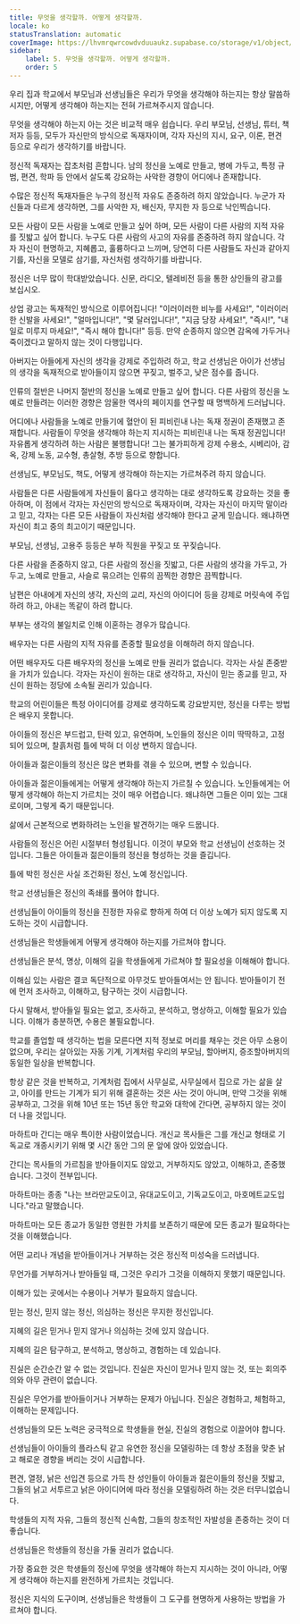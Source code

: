```yaml
---
title: 무엇을 생각할까. 어떻게 생각할까.
locale: ko
statusTranslation: automatic
coverImage: https://lhvmrqwrcowdvduuaukz.supabase.co/storage/v1/object/public/strapi-uploads/small_cover-educacion-fundamental.webp-2d51a7828a2b1309555be27f7e2a61a0.webp
sidebar:
    label: 5. 무엇을 생각할까. 어떻게 생각할까.
    order: 5
---
```

우리 집과 학교에서 부모님과 선생님들은 우리가 무엇을 생각해야 하는지는 항상 말씀하시지만, 어떻게 생각해야 하는지는 전혀 가르쳐주시지 않습니다.

무엇을 생각해야 하는지 아는 것은 비교적 매우 쉽습니다. 우리 부모님, 선생님, 튜터, 책 저자 등등, 모두가 자신만의 방식으로 독재자이며, 각자 자신의 지시, 요구, 이론, 편견 등으로 우리가 생각하기를 바랍니다.

정신적 독재자는 잡초처럼 흔합니다. 남의 정신을 노예로 만들고, 병에 가두고, 특정 규범, 편견, 학파 등 안에서 살도록 강요하는 사악한 경향이 어디에나 존재합니다.

수많은 정신적 독재자들은 누구의 정신적 자유도 존중하려 하지 않았습니다. 누군가 자신들과 다르게 생각하면, 그를 사악한 자, 배신자, 무지한 자 등으로 낙인찍습니다.

모든 사람이 모든 사람을 노예로 만들고 싶어 하며, 모든 사람이 다른 사람의 지적 자유를 짓밟고 싶어 합니다. 누구도 다른 사람의 사고의 자유를 존중하려 하지 않습니다. 각자 자신이 현명하고, 지혜롭고, 훌륭하다고 느끼며, 당연히 다른 사람들도 자신과 같아지기를, 자신을 모델로 삼기를, 자신처럼 생각하기를 바랍니다.

정신은 너무 많이 학대받았습니다. 신문, 라디오, 텔레비전 등을 통한 상인들의 광고를 보십시오.

상업 광고는 독재적인 방식으로 이루어집니다! "이러이러한 비누를 사세요!", "이러이러한 신발을 사세요!", "얼마입니다!", "몇 달러입니다!", "지금 당장 사세요!", "즉시!", "내일로 미루지 마세요!", "즉시 해야 합니다!" 등등. 만약 순종하지 않으면 감옥에 가두거나 죽이겠다고 말하지 않는 것이 다행입니다.

아버지는 아들에게 자신의 생각을 강제로 주입하려 하고, 학교 선생님은 아이가 선생님의 생각을 독재적으로 받아들이지 않으면 꾸짖고, 벌주고, 낮은 점수를 줍니다.

인류의 절반은 나머지 절반의 정신을 노예로 만들고 싶어 합니다. 다른 사람의 정신을 노예로 만들려는 이러한 경향은 암울한 역사의 페이지를 연구할 때 명백하게 드러납니다.

어디에나 사람들을 노예로 만들기에 혈안이 된 피비린내 나는 독재 정권이 존재했고 존재합니다. 사람들이 무엇을 생각해야 하는지 지시하는 피비린내 나는 독재 정권입니다! 자유롭게 생각하려 하는 사람은 불행합니다! 그는 불가피하게 강제 수용소, 시베리아, 감옥, 강제 노동, 교수형, 총살형, 추방 등으로 향합니다.

선생님도, 부모님도, 책도, 어떻게 생각해야 하는지는 가르쳐주려 하지 않습니다.

사람들은 다른 사람들에게 자신들이 옳다고 생각하는 대로 생각하도록 강요하는 것을 좋아하며, 이 점에서 각자는 자신만의 방식으로 독재자이며, 각자는 자신이 마지막 말이라고 믿고, 각자는 다른 모든 사람들이 자신처럼 생각해야 한다고 굳게 믿습니다. 왜냐하면 자신이 최고 중의 최고이기 때문입니다.

부모님, 선생님, 고용주 등등은 부하 직원을 꾸짖고 또 꾸짖습니다.

다른 사람을 존중하지 않고, 다른 사람의 정신을 짓밟고, 다른 사람의 생각을 가두고, 가두고, 노예로 만들고, 사슬로 묶으려는 인류의 끔찍한 경향은 끔찍합니다.

남편은 아내에게 자신의 생각, 자신의 교리, 자신의 아이디어 등을 강제로 머릿속에 주입하려 하고, 아내는 똑같이 하려 합니다.

부부는 생각의 불일치로 인해 이혼하는 경우가 많습니다.

배우자는 다른 사람의 지적 자유를 존중할 필요성을 이해하려 하지 않습니다.

어떤 배우자도 다른 배우자의 정신을 노예로 만들 권리가 없습니다. 각자는 사실 존중받을 가치가 있습니다. 각자는 자신이 원하는 대로 생각하고, 자신이 믿는 종교를 믿고, 자신이 원하는 정당에 소속될 권리가 있습니다.

학교의 어린이들은 특정 아이디어를 강제로 생각하도록 강요받지만, 정신을 다루는 방법은 배우지 못합니다.

아이들의 정신은 부드럽고, 탄력 있고, 유연하며, 노인들의 정신은 이미 딱딱하고, 고정되어 있으며, 찰흙처럼 틀에 박혀 더 이상 변하지 않습니다.

아이들과 젊은이들의 정신은 많은 변화를 겪을 수 있으며, 변할 수 있습니다.

아이들과 젊은이들에게는 어떻게 생각해야 하는지 가르칠 수 있습니다. 노인들에게는 어떻게 생각해야 하는지 가르치는 것이 매우 어렵습니다. 왜냐하면 그들은 이미 있는 그대로이며, 그렇게 죽기 때문입니다.

삶에서 근본적으로 변화하려는 노인을 발견하기는 매우 드뭅니다.

사람들의 정신은 어린 시절부터 형성됩니다. 이것이 부모와 학교 선생님이 선호하는 것입니다. 그들은 아이들과 젊은이들의 정신을 형성하는 것을 즐깁니다.

틀에 박힌 정신은 사실 조건화된 정신, 노예 정신입니다.

학교 선생님들은 정신의 족쇄를 풀어야 합니다.

선생님들이 아이들의 정신을 진정한 자유로 향하게 하여 더 이상 노예가 되지 않도록 지도하는 것이 시급합니다.

선생님들은 학생들에게 어떻게 생각해야 하는지를 가르쳐야 합니다.

선생님들은 분석, 명상, 이해의 길을 학생들에게 가르쳐야 할 필요성을 이해해야 합니다.

이해심 있는 사람은 결코 독단적으로 아무것도 받아들여서는 안 됩니다. 받아들이기 전에 먼저 조사하고, 이해하고, 탐구하는 것이 시급합니다.

다시 말해서, 받아들일 필요는 없고, 조사하고, 분석하고, 명상하고, 이해할 필요가 있습니다. 이해가 충분하면, 수용은 불필요합니다.

학교를 졸업할 때 생각하는 법을 모른다면 지적 정보로 머리를 채우는 것은 아무 소용이 없으며, 우리는 살아있는 자동 기계, 기계처럼 우리의 부모님, 할아버지, 증조할아버지의 동일한 일상을 반복합니다.

항상 같은 것을 반복하고, 기계처럼 집에서 사무실로, 사무실에서 집으로 가는 삶을 살고, 아이를 만드는 기계가 되기 위해 결혼하는 것은 사는 것이 아니며, 만약 그것을 위해 공부하고, 그것을 위해 10년 또는 15년 동안 학교와 대학에 간다면, 공부하지 않는 것이 더 나을 것입니다.

마하트마 간디는 매우 특이한 사람이었습니다. 개신교 목사들은 그를 개신교 형태로 기독교로 개종시키기 위해 몇 시간 동안 그의 문 앞에 앉아 있었습니다.

간디는 목사들의 가르침을 받아들이지도 않았고, 거부하지도 않았고, 이해하고, 존중했습니다. 그것이 전부입니다.

마하트마는 종종 "나는 브라만교도이고, 유대교도이고, 기독교도이고, 마호메트교도입니다."라고 말했습니다.

마하트마는 모든 종교가 동일한 영원한 가치를 보존하기 때문에 모든 종교가 필요하다는 것을 이해했습니다.

어떤 교리나 개념을 받아들이거나 거부하는 것은 정신적 미성숙을 드러냅니다.

무언가를 거부하거나 받아들일 때, 그것은 우리가 그것을 이해하지 못했기 때문입니다.

이해가 있는 곳에서는 수용이나 거부가 필요하지 않습니다.

믿는 정신, 믿지 않는 정신, 의심하는 정신은 무지한 정신입니다.

지혜의 길은 믿거나 믿지 않거나 의심하는 것에 있지 않습니다.

지혜의 길은 탐구하고, 분석하고, 명상하고, 경험하는 데 있습니다.

진실은 순간순간 알 수 없는 것입니다. 진실은 자신이 믿거나 믿지 않는 것, 또는 회의주의와 아무 관련이 없습니다.

진실은 무언가를 받아들이거나 거부하는 문제가 아닙니다. 진실은 경험하고, 체험하고, 이해하는 문제입니다.

선생님들의 모든 노력은 궁극적으로 학생들을 현실, 진실의 경험으로 이끌어야 합니다.

선생님들이 아이들의 플라스틱 같고 유연한 정신을 모델링하는 데 항상 초점을 맞춘 낡고 해로운 경향을 버리는 것이 시급합니다.

편견, 열정, 낡은 선입견 등으로 가득 찬 성인들이 아이들과 젊은이들의 정신을 짓밟고, 그들의 낡고 서투르고 낡은 아이디어에 따라 정신을 모델링하려 하는 것은 터무니없습니다.

학생들의 지적 자유, 그들의 정신적 신속함, 그들의 창조적인 자발성을 존중하는 것이 더 좋습니다.

선생님들은 학생들의 정신을 가둘 권리가 없습니다.

가장 중요한 것은 학생들의 정신에 무엇을 생각해야 하는지 지시하는 것이 아니라, 어떻게 생각해야 하는지를 완전하게 가르치는 것입니다.

정신은 지식의 도구이며, 선생님들은 학생들이 그 도구를 현명하게 사용하는 방법을 가르쳐야 합니다.

